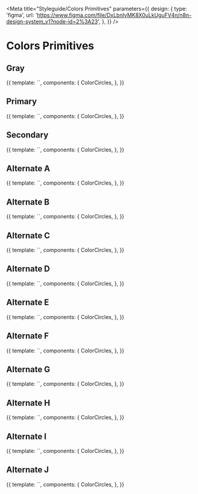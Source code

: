 
<Meta
	title="Styleguide/Colors Primitives"
	parameters={{
		design: {
			type: 'figma',
			url: 'https://www.figma.com/file/DxLbnIyMK8X0uLkUguFV4n/n8n-design-system_v1?node-id=2%3A23',
		},
	}}
/>

# Colors Primitives

## Gray

<Canvas>
	<Story name="gray">
		{{
			template: `<color-circles :colors="['--prim-gray-820', '--prim-gray-800', '--prim-gray-740', '--prim-gray-670', '--prim-gray-540', '--prim-gray-490', '--prim-gray-420', '--prim-gray-320', '--prim-gray-200', '--prim-gray-120', '--prim-gray-70', '--prim-gray-40', '--prim-gray-10', '--prim-gray-0']" />`,
			components: {
				ColorCircles,
			},
		}}
	</Story>
</Canvas>

## Primary

<Canvas>
	<Story name="primary">
		{{
			template: `<color-circles :colors="['--prim-color-primary-shade-100', '--prim-color-primary', '--prim-color-primary-tint-100', '--prim-color-primary-tint-200', '--prim-color-primary-tint-250', '--prim-color-primary-tint-300']" />`,
			components: {
				ColorCircles,
			},
		}}
	</Story>
</Canvas>

## Secondary

<Canvas>
	<Story name="secondary">
		{{
			template: `<color-circles :colors="['--prim-color-secondary-shade-100', '--prim-color-secondary', '--prim-color-secondary-tint-100', '--prim-color-secondary-tint-200', '--prim-color-secondary-tint-300', '--prim-color-secondary-tint-400']" />`,
			components: {
				ColorCircles,
			},
		}}
	</Story>
</Canvas>

## Alternate A

<Canvas>
	<Story name="alternate-a">
		{{
			template: `<color-circles :colors="['--prim-color-alt-a-shade-100', '--prim-color-alt-a', '--prim-color-alt-a-tint-300', '--prim-color-alt-a-tint-400', '--prim-color-alt-a-tint-500', '--prim-color-alt-a-tint-550']" />`,
			components: {
				ColorCircles,
			},
		}}
	</Story>
</Canvas>

## Alternate B

<Canvas>
	<Story name="alternate-b">
		{{
			template: `<color-circles :colors="['--prim-color-alt-b-shade-100', '--prim-color-alt-b', '--prim-color-alt-b-tint-250', '--prim-color-alt-b-tint-400']" />`,
			components: {
				ColorCircles,
			},
		}}
	</Story>
</Canvas>

## Alternate C

<Canvas>
	<Story name="alternate-c">
		{{
			template: `<color-circles :colors="['--prim-color-alt-c-shade-100', '--prim-color-alt-c', '--prim-color-alt-c-tint-150', '--prim-color-alt-c-tint-250', '--prim-color-alt-c-tint-400', '--prim-color-alt-c-tint-450']" />`,
			components: {
				ColorCircles,
			},
		}}
	</Story>
</Canvas>

## Alternate D

<Canvas>
	<Story name="alternate-d">
		{{
			template: `<color-circles :colors="['--prim-color-alt-d-shade-150', '--prim-color-alt-d']" />`,
			components: {
				ColorCircles,
			},
		}}
	</Story>
</Canvas>

## Alternate E

<Canvas>
	<Story name="alternate-e">
		{{
			template: `<color-circles :colors="['--prim-color-alt-e-shade-150', '--prim-color-alt-e-shade-100', '--prim-color-alt-e']" />`,
			components: {
				ColorCircles,
			},
		}}
	</Story>
</Canvas>

## Alternate F

<Canvas>
	<Story name="alternate-f">
		{{
			template: `<color-circles :colors="['--prim-color-alt-f', '--prim-color-alt-f-tint-150']" />`,
			components: {
				ColorCircles,
			},
		}}
	</Story>
</Canvas>

## Alternate G

<Canvas>
	<Story name="alternate-g">
		{{
			template: `<color-circles :colors="['--prim-color-alt-g', '--prim-color-alt-g-tint-150']" />`,
			components: {
				ColorCircles,
			},
		}}
	</Story>
</Canvas>

## Alternate H

<Canvas>
	<Story name="alternate-h">
		{{
			template: `<color-circles :colors="['--prim-color-alt-h']" />`,
			components: {
				ColorCircles,
			},
		}}
	</Story>
</Canvas>

## Alternate I

<Canvas>
	<Story name="alternate-i">
		{{
			template: `<color-circles :colors="['--prim-color-alt-i']" />`,
			components: {
				ColorCircles,
			},
		}}
	</Story>
</Canvas>

## Alternate J

<Canvas>
	<Story name="alternate-j">
		{{
			template: `<color-circles :colors="['--prim-color-alt-j']" />`,
			components: {
				ColorCircles,
			},
		}}
	</Story>
</Canvas>

